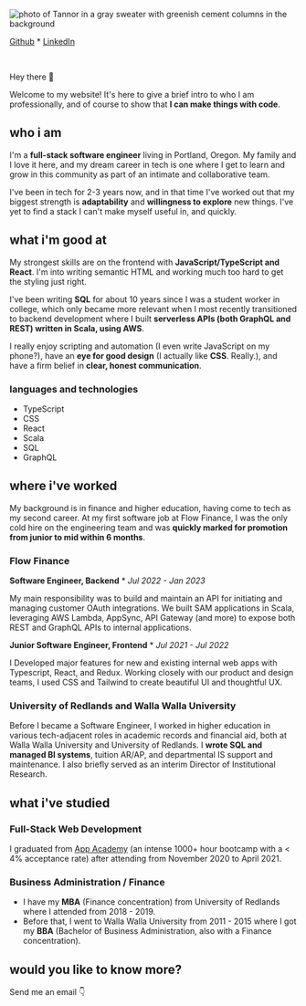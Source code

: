 
![photo of Tannor in a gray sweater with greenish cement columns in the background](images/head-shot.png "Tannor's Head Shot")

[Github](https://github.com/breizeway/) \* [LinkedIn](https://www.linkedin.com/in/tannor/)

<br />

Hey there 👋

Welcome to my website! It's here to give a brief intro to who I am professionally, and of course to show that **I can make things with code**.

## who i am

I'm a **full-stack software engineer** living in Portland, Oregon. My family and I love it here, and my dream career in tech is one where I get to learn and grow in this community as part of an intimate and collaborative team.

I've been in tech for 2-3 years now, and in that time I've worked out that my biggest strength is **adaptability** and **willingness to explore** new things. I've yet to find a stack I can't make myself useful in, and quickly.

## what i'm good at

My strongest skills are on the frontend with **JavaScript/TypeScript and React**. I'm into writing semantic HTML and working much too hard to get the styling just right.

I've been writing **SQL** for about 10 years since I was a student worker in college, which only became more relevant when I most recently transitioned to backend development where I built **serverless APIs (both GraphQL and REST) written in Scala, using AWS**.

I really enjoy scripting and automation (I even write JavaScript on my phone?), have an **eye for good design** (I actually like **CSS**. Really.), and have a firm belief in **clear, honest communication**.

### languages and technologies

- TypeScript
- CSS
- React
- Scala
- SQL
- GraphQL

## where i've worked

My background is in finance and higher education, having come to tech as my second career. At my first software job at Flow Finance, I was the only cold hire on the engineering team and was **quickly marked for promotion from junior to mid within 6 months**.

### Flow Finance

**Software Engineer, Backend** \* _Jul 2022 - Jan 2023_

My main responsibility was to build and maintain an API for initiating and managing customer OAuth integrations. We built SAM applications in Scala, leveraging AWS Lambda, AppSync, API Gateway (and more) to expose both REST and GraphQL APIs to internal applications.

**Junior Software Engineer, Frontend** \* _Jul 2021 - Jul 2022_

I Developed major features for new and existing internal web apps with Typescript, React, and Redux. Working closely with our product and design teams, I used CSS and Tailwind to create beautiful UI and thoughtful UX.

### University of Redlands and Walla Walla University

Before I became a Software Engineer, I worked in higher education in various tech-adjacent roles in academic records and financial aid, both at Walla Walla University and University of Redlands. I **wrote SQL and managed BI systems**, tuition AR/AP, and departmental IS support and maintenance. I also briefly served as an interim Director of Institutional Research.

## what i've studied

### Full-Stack Web Development

I graduated from [App Academy](https://www.appacademy.io/) (an intense 1000+ hour bootcamp with a < 4% acceptance rate) after attending from November 2020 to April 2021.

### Business Administration / Finance

- I have my **MBA** (Finance concentration) from University of Redlands where I attended from 2018 - 2019.
- Before that, I went to Walla Walla University from 2011 - 2015 where I got my **BBA** (Bachelor of Business Administration, also with a Finance concentration).

## would you like to know more?

Send me an email 👇

<ContactForm />
